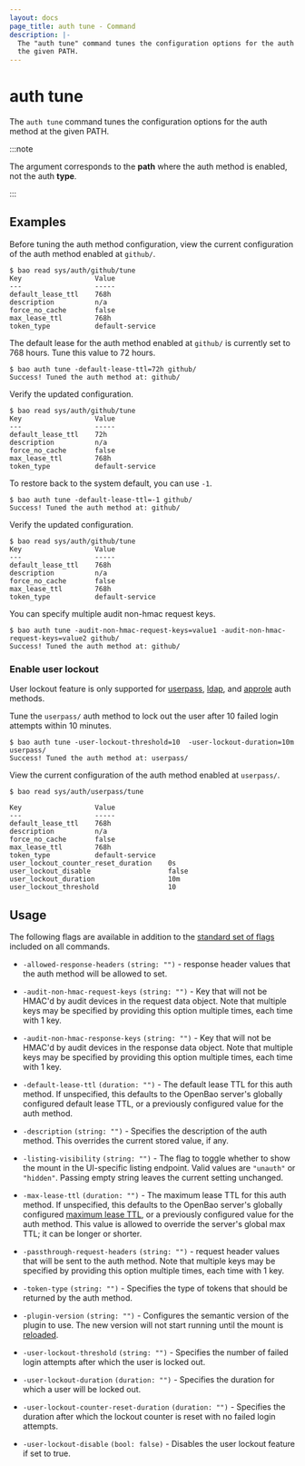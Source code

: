 ```yaml
---
layout: docs
page_title: auth tune - Command
description: |-
  The "auth tune" command tunes the configuration options for the auth method at
  the given PATH.
---
```


# auth tune

The `auth tune` command tunes the configuration options for the auth method at
the given PATH. 

:::note

The argument corresponds to the **path** where the auth method is
enabled, not the auth **type**.

:::

## Examples

Before tuning the auth method configuration, view the current configuration of the
auth method enabled at `github/`.

```shell-session
$ bao read sys/auth/github/tune
Key                  Value
---                  -----
default_lease_ttl    768h
description          n/a
force_no_cache       false
max_lease_ttl        768h
token_type           default-service
```

The default lease for the auth method enabled at `github/` is currently set to
768 hours. Tune this value to 72 hours.

```shell-session
$ bao auth tune -default-lease-ttl=72h github/
Success! Tuned the auth method at: github/
```

Verify the updated configuration.

```shell-session {1,4}
$ bao read sys/auth/github/tune
Key                  Value
---                  -----
default_lease_ttl    72h
description          n/a
force_no_cache       false
max_lease_ttl        768h
token_type           default-service
```

To restore back to the system default, you can use `-1`. 

```shell-session
$ bao auth tune -default-lease-ttl=-1 github/
Success! Tuned the auth method at: github/
```

Verify the updated configuration.

```shell-session {1,4}
$ bao read sys/auth/github/tune
Key                  Value
---                  -----
default_lease_ttl    768h
description          n/a
force_no_cache       false
max_lease_ttl        768h
token_type           default-service
```

You can specify multiple audit non-hmac request keys.

```shell-session
$ bao auth tune -audit-non-hmac-request-keys=value1 -audit-non-hmac-request-keys=value2 github/
Success! Tuned the auth method at: github/
```

### Enable user lockout

User lockout feature is only supported for
[userpass](/docs/auth/userpass), [ldap](/docs/auth/ldap), and
[approle](/docs/auth/approle) auth methods.

Tune the `userpass/` auth method to lock out the user after 10 failed login
attempts within 10 minutes.

```shell-session
$ bao auth tune -user-lockout-threshold=10  -user-lockout-duration=10m userpass/
Success! Tuned the auth method at: userpass/
```

View the current configuration of the auth method enabled at `userpass/`.

```shell-session {1,11-13}
$ bao read sys/auth/userpass/tune

Key                  Value
---                  -----
default_lease_ttl    768h
description          n/a
force_no_cache       false
max_lease_ttl        768h
token_type           default-service
user_lockout_counter_reset_duration    0s
user_lockout_disable                   false
user_lockout_duration                  10m
user_lockout_threshold                 10
```

## Usage

The following flags are available in addition to the [standard set of
flags](/docs/commands) included on all commands.

- `-allowed-response-headers` `(string: "")` - response header values that the auth
  method will be allowed to set.

- `-audit-non-hmac-request-keys` `(string: "")` - Key that will not be HMAC'd
  by audit devices in the request data object. Note that multiple keys may be
  specified by providing this option multiple times, each time with 1 key.

- `-audit-non-hmac-response-keys` `(string: "")` - Key that will not be HMAC'd
  by audit devices in the response data object. Note that multiple keys may be
  specified by providing this option multiple times, each time with 1 key.

- `-default-lease-ttl` `(duration: "")` - The default lease TTL for this auth
  method. If unspecified, this defaults to the OpenBao server's globally
  configured default lease TTL, or a previously configured value for the auth
  method.

- `-description` `(string: "")` - Specifies the description of the auth method.
  This overrides the current stored value, if any.

- `-listing-visibility` `(string: "")` - The flag to toggle whether to show the
  mount in the UI-specific listing endpoint. Valid values are `"unauth"` or `"hidden"`.
  Passing empty string leaves the current setting unchanged.

- `-max-lease-ttl` `(duration: "")` - The maximum lease TTL for this auth
  method. If unspecified, this defaults to the OpenBao server's globally
  configured [maximum lease TTL](/docs/configuration#max_lease_ttl), or a
  previously configured value for the auth method. This value is allowed to
  override the server's global max TTL; it can be longer or shorter.

- `-passthrough-request-headers` `(string: "")` - request header values that will
  be sent to the auth method. Note that multiple keys may be
  specified by providing this option multiple times, each time with 1 key.

- `-token-type` `(string: "")` - Specifies the type of tokens that should be
  returned by the auth method.

- `-plugin-version` `(string: "")` - Configures the semantic version of the plugin
  to use. The new version will not start running until the mount is
  [reloaded](/docs/commands/plugin/reload).

- `-user-lockout-threshold` `(string: "")` - Specifies the number of failed login attempts 
  after which the user is locked out.

- `-user-lockout-duration` `(duration: "")` - Specifies the duration for which a user will be locked out.

- `-user-lockout-counter-reset-duration` `(duration: "")` - Specifies the duration after which the lockout 
  counter is reset with no failed login attempts.

- `-user-lockout-disable` `(bool: false)` - Disables the user lockout feature if set to true.

